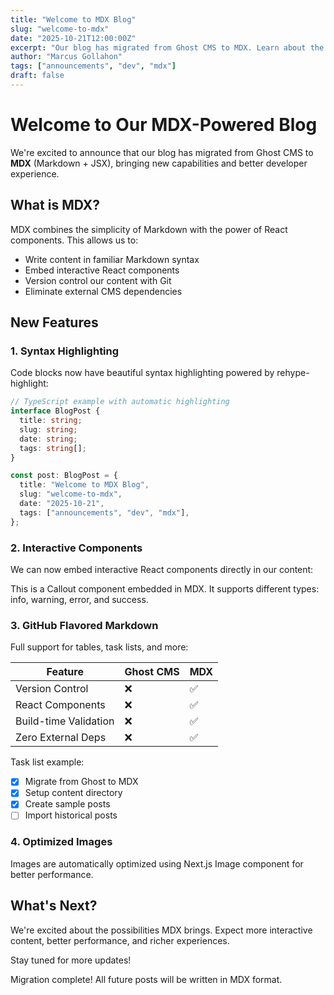 ```yaml
---
title: "Welcome to MDX Blog"
slug: "welcome-to-mdx"
date: "2025-10-21T12:00:00Z"
excerpt: "Our blog has migrated from Ghost CMS to MDX. Learn about the new features and capabilities of MDX-powered content."
author: "Marcus Gollahon"
tags: ["announcements", "dev", "mdx"]
draft: false
---
```


# Welcome to Our MDX-Powered Blog

We're excited to announce that our blog has migrated from Ghost CMS to **MDX** (Markdown + JSX), bringing new capabilities and better developer experience.

## What is MDX?

MDX combines the simplicity of Markdown with the power of React components. This allows us to:

- Write content in familiar Markdown syntax
- Embed interactive React components
- Version control our content with Git
- Eliminate external CMS dependencies

## New Features

### 1. Syntax Highlighting

Code blocks now have beautiful syntax highlighting powered by rehype-highlight:

```typescript
// TypeScript example with automatic highlighting
interface BlogPost {
  title: string;
  slug: string;
  date: string;
  tags: string[];
}

const post: BlogPost = {
  title: "Welcome to MDX Blog",
  slug: "welcome-to-mdx",
  date: "2025-10-21",
  tags: ["announcements", "dev", "mdx"],
};
```

### 2. Interactive Components

We can now embed interactive React components directly in our content:

<Callout className="format" type="info" title="Try it out!">
  This is a Callout component embedded in MDX. It supports different types: info, warning, error, and success.
</Callout>

### 3. GitHub Flavored Markdown

Full support for tables, task lists, and more:

| Feature | Ghost CMS | MDX |
|---------|-----------|-----|
| Version Control | ❌ | ✅ |
| React Components | ❌ | ✅ |
| Build-time Validation | ❌ | ✅ |
| Zero External Deps | ❌ | ✅ |

Task list example:
- [x] Migrate from Ghost to MDX
- [x] Setup content directory
- [x] Create sample posts
- [ ] Import historical posts

### 4. Optimized Images

Images are automatically optimized using Next.js Image component for better performance.

## What's Next?

We're excited about the possibilities MDX brings. Expect more interactive content, better performance, and richer experiences.

Stay tuned for more updates!

<Callout type="success">
  Migration complete! All future posts will be written in MDX format.
</Callout>
